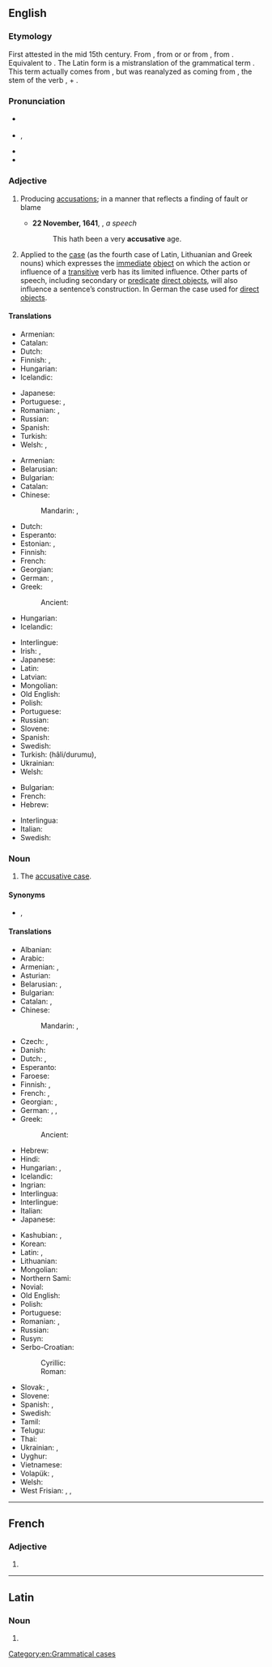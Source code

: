 ==English==
{{wikipedia}}

===Etymology===
First attested in the mid 15th century. From {{inh|en|enm|accusative}}, from {{der|en|xno|accusatif}} or {{der|en|frm|acusatif}} or from {{der|en|la|accūsātīvus|t=having been blamed}}, from {{m|la|accūsō|t=to blame}}.  Equivalent to {{suffix|en|accuse|ative}}. The Latin form is a mistranslation of the {{der|en|grc|-}} grammatical term {{m|grc|αἰτιᾱτική|t=expressing an effect}}. This term actually comes from {{affix|grc|αἰτιᾱτός|t1=caused|-ῐκός|pos2=adjective suffix|nocat=1}}, but was reanalyzed as coming from {{m|grc||αἰτιᾱ-}}, the stem of the verb {{m|grc|αἰτιάομαι|t=to blame}}, + {{m|grc|-τῐκός|pos=verbal adjective suffix}}.

===Pronunciation===
* {{a|UK}} {{IPA|en|/əˈkjuːzətɪv/}}
* {{a|US}} {{enPR|əkū'zətĭv}}, {{IPA|en|/əˈkjuzətɪv/}}
* {{hyphenation|en|ac|cusa|tive}}
* {{audio|en|en-us-accusative.ogg|Audio (US)}}

===Adjective===
{{en-adj}}

# Producing [[accusation]]s; in a manner that reflects a finding of fault or blame
#: {{syn|en|accusatory|accusatorial}}
#* '''22 November, 1641''', {{w|Edward Dering}}, ''a speech''
#*: This hath been a very '''accusative''' age.
# {{lb|en|grammar}} Applied to the [[case]] (as the fourth case of Latin, Lithuanian and Greek nouns) which expresses the [[immediate]] [[direct object|object]] on which the action or influence of a [[transitive]] verb has its limited influence. Other parts of speech, including secondary or [[predicate]] [[direct object]]s, will also influence a sentence’s construction. In German the case used for [[direct object]]s.

====Translations====
{{trans-top|producing accusations; accusatory}}
* Armenian: {{t+|hy|մեղադրական}}
* Catalan: {{t+|ca|acusatiu}}
* Dutch: {{t+|nl|beschuldigend}}
* Finnish: {{t+|fi|syyttävä}}, {{t|fi|syyttelevä}}
* Hungarian: {{t|hu|vádaskodó}}
* Icelandic: {{t+|is|ásaka|alt=ásakandi}}
{{trans-mid}}
* Japanese: {{t|ja|非難を表す|tr=hinan wo arawasu}}
* Portuguese: {{t+|pt|acusativo}}, {{t|pt|acusatório}}
* Romanian: {{t+|ro|acuzator}}, {{t+|ro|acuzativ}}
* Russian: {{t+|ru|обвини́тельный}}
* Spanish: {{t+|es|acusativo}}
* Turkish: {{t|tr|suçlayıcı}}
* Welsh: {{t|cy|cyhuddgar}}, {{t|cy|cyhuddol}}
{{trans-bottom}}

{{trans-top|related to accusative case}}
* Armenian: {{t+|hy|հայցական}}
* Belarusian: {{t|be|вінава́льны}}
* Bulgarian: {{t|bg|вини́телен}}
* Catalan: {{t+|ca|acusatiu}}
* Chinese:
*: Mandarin: {{t+|cmn|宾格}}, {{t|cmn|第四格}}
* Dutch: {{t+|nl|accusatief}}
* Esperanto: {{t|eo|akuzativa}}
* Estonian: {{t|et|sihitav}}, {{t|et|akusatiiv}}
* Finnish: {{t+|fi|akkusatiivi|alt=akkusatiivi-}}
* French: {{t+|fr|accusatif}}
* Georgian: {{t|ka|ბრალდებითი}}
* German: {{t+|de|Akkusativ|alt=Akkusativ-}}, {{t|de|akkusativisch}}
* Greek: {{t+|el|αιτιατική|f}}
*: Ancient: {{t|grc|αἰτιατική}}
* Hungarian: {{t|hu|[[tárgyeset]][[-ben|ben]] [[lévő]]/[[álló]]}}
* Icelandic: {{t+|is|þolfall|alt=þolfalls-}}
{{trans-mid}}
* Interlingue: {{t|ie|acusativ}}
* Irish: {{t+|ga|áinsíoch}}, {{t|ga|cuspóireach}}
* Japanese: {{t|ja|対格の}}
* Latin: {{t|la|accūsātīvus}}
* Latvian: {{t+|lv|akuzatīvs|m}} 
* Mongolian: {{t|mn|заах тийнялгал}} {{t|mn|ᠵᠢᠭᠠᠬᠤ ᠵᠢᠨ ᠲᠡᠢᠢᠨ ᠢᠯᠭᠠᠯ}}
* Old English: {{t|ang|wrēġendlīċ}}
* Polish: {{t+|pl|biernikowy}}
* Portuguese: {{t+|pt|acusativo}}
* Russian: {{t+|ru|вини́тельный}}
* Slovene: {{t|sl|tožilniški}}
* Spanish: {{t+|es|acusativo}}
* Swedish: {{t+|sv|ackusativ}}
* Turkish: {{t+|tr|belirtme}} (hâli/durumu), {{t+|tr|-i hâli}}
* Ukrainian: {{t+|uk|знахі́дний}}
* Welsh: {{t+|cy|gwrthrychol}}
{{trans-bottom}}

{{checktrans-top}}
* Bulgarian: {{t-check|bg|винителен}}
* French: {{t+check|fr|accusatif}}
* Hebrew: {{t-check|he|יחס הפעול|tr=yakhas ha-pa’ul}}
{{trans-mid}}
* Interlingua: {{t+check|ia|accusative}}
* Italian: {{t+check|it|accusativo}}
* Swedish: {{t+check|sv|ackusativ}}
{{trans-bottom}}

===Noun===
{{en-noun}}

# {{lb|en|grammar}} The [[accusative case]].

====Synonyms====
* {{sense|accusative case}} {{l|en|acc.}}, {{l|en|A.}}

====Translations====
{{trans-top|accusative case}}
* Albanian: {{t+|sq|kallëzore|f}}
* Arabic: {{t|ar|مَنْصُوب|m}}
* Armenian: {{t+|hy|հայցական}}, {{t+|hy|հայցական հոլով}}
* Asturian: {{t|ast|acusativu|m}}
* Belarusian: {{t|be|вінава́льны склон|m}}, {{t|be|вінава́льны|m}}
* Bulgarian: {{t|bg|винителен падеж|m}}
* Catalan: {{t+|ca|acusatiu|m}}, {{t|ca|cas acusatiu|m}}
* Chinese:
*: Mandarin: {{t+|cmn|賓格}}, {{t+|cmn|宾格|tr=bīngé}}
* Czech: {{t|cs|čtvrtý pád|m}}, {{t+|cs|akuzativ|m}}
* Danish: {{t+|da|akkusativ}}
* Dutch: {{t+|nl|accusatief|m}}, {{t+|nl|vierde naamval|m}}
* Esperanto: {{t+|eo|akuzativo}}
* Faroese: {{t+|fo|hvønnfall|n}}
* Finnish: {{t+|fi|akkusatiivi}}, {{t+|fi|kohdanto}}
* French: {{t+|fr|accusatif|m}}, {{t|fr|cas accusatif|m}}
* Georgian: {{t|ka|ბრალდებითი ბრუნვა}}, {{t|ka|აკუზატივი}}
* German: {{t+|de|Akkusativ|m}}, {{t+|de|Wenfall|m}}, {{t|de|vierter Fall|m}}
* Greek: {{t+|el|αιτιατική|f}}
*: Ancient: {{t|grc|αἰτιατική|f}}
* Hebrew: {{t|he|יחס הפעול|tr=yakhas ha-pa’ul|m}}
* Hindi: {{t|hi|द्वितीया विभक्ति|f}}
* Hungarian: {{t+|hu|tárgyeset}}, {{t+|hu|accusativus}} <!-- according to Magyar helyesírási szótár, 2017 -->
* Icelandic: {{t+|is|þolfall|n}}
* Ingrian: {{t|izh|akkuzatiivi}}
* Interlingua: {{t+|ia|accusativo}}
* Interlingue: {{t|ie|acusative}}
* Italian: {{t+|it|accusativo|m}}
* Japanese: {{t+|ja|対格|tr=たいかく, taikaku}}
{{trans-mid}}
* Kashubian: {{t+|csb|winowôcz|m}}, {{t+|csb|akùzatiw|m}}
* Korean: {{t+|ko|대격}}
* Latin: {{t|la|[[casus]] [[accusativus]]|m}}, {{t|la|incūsātīvus}}
* Lithuanian: {{t+|lt|galininkas|m}}
* Mongolian: {{t+|mn|заах|sc=Cyrl}}
* Northern Sami: {{t|se|akkusatiiva}}
* Novial: {{t|nov|akusative}}
* Old English: {{t|ang|wregendlic casus}}
* Polish: {{t+|pl|biernik|m-in}}
* Portuguese: {{t+|pt|acusativo|m}}
* Romanian: {{t+|ro|acuzativ|n}}, {{t|ro|caz acuzativ|n}}
* Russian: {{t+|ru|вини́тельный паде́ж|m}}
* Rusyn: {{t|rue|акузатів|m}}
* Serbo-Croatian:
*: Cyrillic: {{t|sh|акузатив|m}}
*: Roman: {{t+|sh|akuzativ|m}}
* Slovak: {{t+|sk|akuzatív|m}}, {{t|sk|štvrtý pád|m}}
* Slovene: {{t+|sl|tožilnik|m}}
* Spanish: {{t+|es|acusativo|m}}, {{t|es|caso acusativo|m}}
* Swedish: {{t+|sv|ackusativ|c}}
* Tamil: {{t+|ta|இரண்டாம் வேற்றுமை}}
* Telugu: {{t+|te|ద్వితీయా విభక్తి}}
* Thai: {{t+|th|กรรมการก}}
* Ukrainian: {{t|uk|знахі́дний відмі́нок|m}}, {{t+|uk|знахі́дний|m}}
* Uyghur: {{t|ug|چۈشۈم كېلىش}}
* Vietnamese: {{t|vi|đối cách}}
* Volapük: {{t|vo|kimifal}}, {{t+|vo|kusatif}}
* Welsh: {{t+|cy|gwrthrychol|m}}
* West Frisian: {{t|fy|hwaenfal}}, {{t|fy|4e fal}}, {{t+|fy|akkusatyf}}
{{trans-bottom}}

[[Category:en:Grammatical cases]]

----

==French==

===Adjective===
{{head|fr|adjective form}}

# {{feminine singular of|fr|accusatif}}

----

==Latin==

===Noun===
{{la-noun-form|accūsātīve}}

# {{inflection of|la|accūsātīvus||voc|s}}